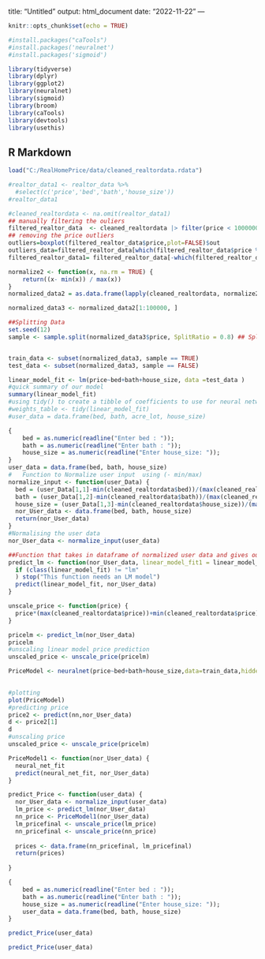 title: "Untitled"
output: html_document
date: "2022-11-22"
---

```r
knitr::opts_chunk$set(echo = TRUE)
```

```r
#install.packages("caTools")
#install.packages('neuralnet')
#install.packages('sigmoid')
```


```r
library(tidyverse)
library(dplyr)
library(ggplot2)
library(neuralnet)
library(sigmoid)
library(broom)
library(caTools)
library(devtools)
library(usethis)
```

## R Markdown


```r
load("C:/RealHomePrice/data/cleaned_realtordata.rdata")
```

```r
#realtor_data1 <- realtor_data %>%
  #select(c('price','bed','bath','house_size'))
#realtor_data1
```

```r
#cleaned_realtordata <- na.omit(realtor_data1)
## manually filtering the ouliers
filtered_realtor_data  <- cleaned_realtordata |> filter(price < 1000000 && bed < 15 && bath < 9 && house_size < 10000 )
## removing the price outliers 
outliers=boxplot(filtered_realtor_data$price,plot=FALSE)$out
outliers_data=filtered_realtor_data[which(filtered_realtor_data$price %in% outliers),]
filtered_realtor_data1= filtered_realtor_data[-which(filtered_realtor_data$price %in% outliers),]

```

```r
normalize2 <- function(x, na.rm = TRUE) {
    return((x- min(x)) / max(x))
}
normalized_data2 = as.data.frame(lapply(cleaned_realtordata, normalize2))

normalized_data3 <- normalized_data2[1:100000, ]

##Splitting Data
set.seed(12)
sample <- sample.split(normalized_data3$price, SplitRatio = 0.8) ## Splitting train and test data, train data = 80% of data 


train_data <- subset(normalized_data3, sample == TRUE)
test_data <- subset(normalized_data3, sample == FALSE)
```




```r
linear_model_fit <- lm(price~bed+bath+house_size, data =test_data )
#quick summary of our model
summary(linear_model_fit)
#using tidy() to create a tibble of coefficients to use for neural network weights later
#weights_table <- tidy(linear_model_fit)
#user_data = data.frame(bed, bath, acre_lot, house_size)
```


```r
{
    bed = as.numeric(readline("Enter bed : "));
    bath = as.numeric(readline("Enter bath : "));
    house_size = as.numeric(readline("Enter house_size: "));
}
user_data = data.frame(bed, bath, house_size)
#   Function to Normalize user input  using (- min/max)
normalize_input <- function(user_Data) {
  bed = (user_Data[1,1]-min(cleaned_realtordata$bed))/(max(cleaned_realtordata$bed))
  bath = (user_Data[1,2]-min(cleaned_realtordata$bath))/(max(cleaned_realtordata$bath))
  house_size = (user_Data[1,3]-min(cleaned_realtordata$house_size))/(max(cleaned_realtordata$house_size))
  nor_User_data <- data.frame(bed, bath, house_size)
  return(nor_User_data)
}
#Normalising the user data 
nor_User_data <- normalize_input(user_data)
```


```r
##Function that takes in dataframe of normalized user data and gives out the output
predict_lm <- function(nor_User_data, linear_model_fit1 = linear_model_fit) {
  if (class(linear_model_fit) != "lm"
  ) stop("This function needs an LM model")
  predict(linear_model_fit, nor_User_data)
}
```

```r
unscale_price <- function(price) {
  price*(max(cleaned_realtordata$price))+min(cleaned_realtordata$price)
}
```

```r
pricelm <- predict_lm(nor_User_data)
pricelm
#unscaling linear model price prediction
unscaled_price <- unscale_price(pricelm)
```




```r

PriceModel <- neuralnet(price~bed+bath+house_size,data=train_data,hidden=1, threshold=0.00001,act.fct=relu, rep=1, linear.output=TRUE)
            
```




```r
#plotting
plot(PriceModel)
#predicting price
price2 <- predict(nn,nor_User_data)
d <- price2[1]  
d
#unscaling price
unscaled_price <- unscale_price(pricelm)
```

```r
PriceModel1 <- function(nor_User_data) {
  neural_net_fit
  predict(neural_net_fit, nor_User_data)
}
```





```r
predict_Price <- function(user_data) {
  nor_User_data <- normalize_input(user_data)
  lm_price <- predict_lm(nor_User_data)
  nn_price <- PriceModel1(nor_User_data)
  lm_pricefinal <- unscale_price(lm_price)
  nn_pricefinal <- unscale_price(nn_price)
  
  prices <- data.frame(nn_pricefinal, lm_pricefinal)
  return(prices)
 
}
```

```r
{
    bed = as.numeric(readline("Enter bed : "));
    bath = as.numeric(readline("Enter bath : "));
    house_size = as.numeric(readline("Enter house_size: "));
    user_data = data.frame(bed, bath, house_size)
}

predict_Price(user_data)
```



```r

predict_Price(user_data)

```

